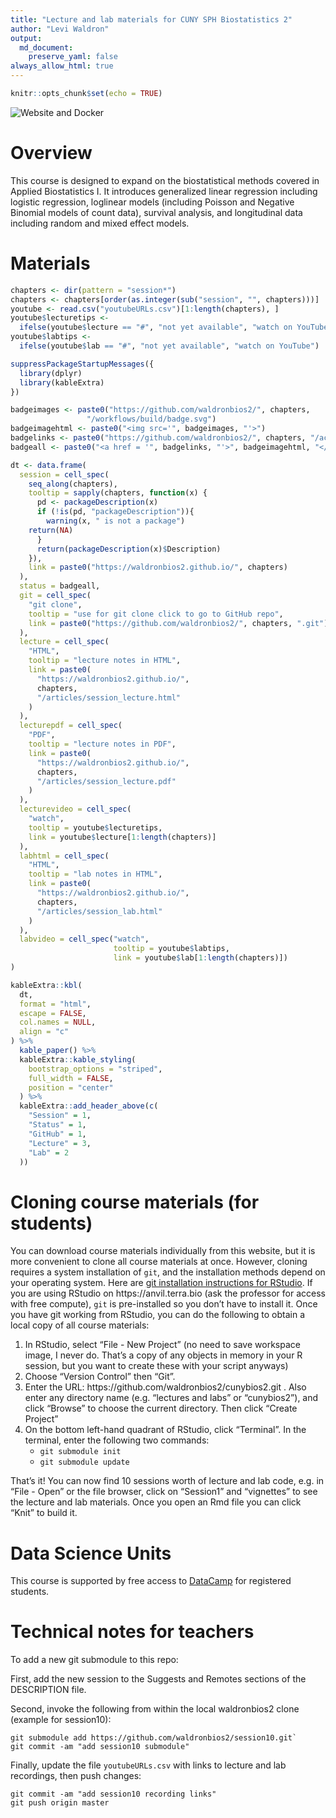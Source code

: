 ```yaml
---
title: "Lecture and lab materials for CUNY SPH Biostatistics 2"
author: "Levi Waldron"
output: 
  md_document:
    preserve_yaml: false
always_allow_html: true
---
```


```r
knitr::opts_chunk$set(echo = TRUE)
```

<!-- badges: start --> ![Website and Docker](https://github.com/waldronbios2/cunybios2/workflows/Website%20and%20Docker/badge.svg) <!-- badges: end -->

# Overview

This course is designed to expand on the biostatistical methods
covered in Applied Biostatistics I. It introduces generalized linear
regression including logistic regression, loglinear models (including
Poisson and Negative Binomial models of count data), survival
analysis, and longitudinal data including random and mixed effect
models.

# Materials

```r
chapters <- dir(pattern = "session*")
chapters <- chapters[order(as.integer(sub("session", "", chapters)))]
youtube <- read.csv("youtubeURLs.csv")[1:length(chapters), ]
youtube$lecturetips <-
  ifelse(youtube$lecture == "#", "not yet available", "watch on YouTube")
youtube$labtips <-
  ifelse(youtube$lab == "#", "not yet available", "watch on YouTube")
```

```r
suppressPackageStartupMessages({
  library(dplyr)
  library(kableExtra)
})
```

```r
badgeimages <- paste0("https://github.com/waldronbios2/", chapters, 
                 "/workflows/build/badge.svg")
badgeimagehtml <- paste0("<img src='", badgeimages, "'>")
badgelinks <- paste0("https://github.com/waldronbios2/", chapters, "/actions")
badgeall <- paste0("<a href = '", badgelinks, "'>", badgeimagehtml, "</a>")
```

```r
dt <- data.frame(
  session = cell_spec(
    seq_along(chapters),
    tooltip = sapply(chapters, function(x) {
      pd <- packageDescription(x)
      if (!is(pd, "packageDescription")){
        warning(x, " is not a package")
	return(NA)
      }
      return(packageDescription(x)$Description)
    }),
    link = paste0("https://waldronbios2.github.io/", chapters)
  ),
  status = badgeall,
  git = cell_spec(
    "git clone",
    tooltip = "use for git clone click to go to GitHub repo",
    link = paste0("https://github.com/waldronbios2/", chapters, ".git")
  ),
  lecture = cell_spec(
    "HTML",
    tooltip = "lecture notes in HTML",
    link = paste0(
      "https://waldronbios2.github.io/",
      chapters,
      "/articles/session_lecture.html"
    )
  ),
  lecturepdf = cell_spec(
    "PDF",
    tooltip = "lecture notes in PDF",
    link = paste0(
      "https://waldronbios2.github.io/",
      chapters,
      "/articles/session_lecture.pdf"
    )
  ),
  lecturevideo = cell_spec(
    "watch",
    tooltip = youtube$lecturetips,
    link = youtube$lecture[1:length(chapters)]
  ),
  labhtml = cell_spec(
    "HTML",
    tooltip = "lab notes in HTML",
    link = paste0(
      "https://waldronbios2.github.io/",
      chapters,
      "/articles/session_lab.html"
    )
  ),
  labvideo = cell_spec("watch",
                       tooltip = youtube$labtips,
                       link = youtube$lab[1:length(chapters)])
)
```

```r
kableExtra::kbl(
  dt,
  format = "html",
  escape = FALSE,
  col.names = NULL,
  align = "c"
) %>%
  kable_paper() %>%
  kableExtra::kable_styling(
    bootstrap_options = "striped",
    full_width = FALSE,
    position = "center"
  ) %>%
  kableExtra::add_header_above(c(
    "Session" = 1,
    "Status" = 1,
    "GitHub" = 1,
    "Lecture" = 3,
    "Lab" = 2
  ))
```

# Cloning course materials (for students)

You can download course materials individually from this website, but it is more convenient to clone all course materials at once. However, cloning requires a system installation of `git`, and the installation methods depend on your operating system. Here are [git installation instructions for RStudio](https://support.rstudio.com/hc/en-us/articles/200532077-Version-Control-with-Git-and-SVN).  If you are using RStudio on https://anvil.terra.bio (ask the professor for access with free compute), `git` is pre-installed so you don't have to install it. Once you have git working from RStudio, you can do the following to obtain a local copy of all course materials:

1. In RStudio, select "File - New Project" (no need to save workspace image, I never do. That's a copy of any objects in memory in your R session, but you want to create these with your script anyways)
2. Choose "Version Control" then "Git". 
3. Enter the URL: https://github.com/waldronbios2/cunybios2.git . Also enter any directory name (e.g. "lectures and labs" or "cunybios2"), and click "Browse" to choose the current directory. Then click "Create Project"
4. On the bottom left-hand quadrant of RStudio, click "Terminal". In the terminal, enter the following two commands:
    + `git submodule init`
    + `git submodule update`

That's it! You can now find 10 sessions worth of lecture and lab code, e.g. in "File - Open" or the file browser, click on "Session1" and "vignettes" to see the lecture and lab materials. Once you open an Rmd file you can click "Knit" to build it.


# Data Science Units

This course is supported by free access to
[DataCamp](https://www.datacamp.com/) for registered students.

# Technical notes for teachers

To add a new git submodule to this repo:

First, add the new session to the Suggests and Remotes sections of the
DESCRIPTION file.

Second, invoke the following from within the local waldronbios2 clone
(example for session10):

```
git submodule add https://github.com/waldronbios2/session10.git`
git commit -am "add session10 submodule"
```

Finally, update the file `youtubeURLs.csv` with links to lecture and lab
recordings, then push changes:

```
git commit -am "add session10 recording links"
git push origin master
```
